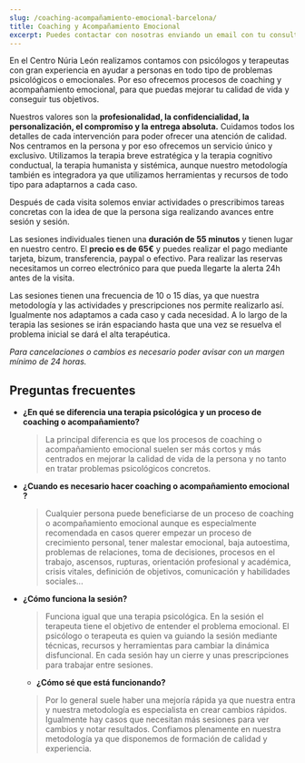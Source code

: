 ```yaml
---
slug: /coaching-acompañamiento-emocional-barcelona/
title: Coaching y Acompañamiento Emocional
excerpt: Puedes contactar con nosotras enviando un email con tu consulta a psicologa@nurialeon.com, seguirnos en redes sociales o escribir un mensaje a través del formulario de contacto.
---
```


En el Centro Núria León realizamos contamos con psicólogos y terapeutas con gran experiencia en ayudar a personas en todo tipo de problemas psicológicos o emocionales. Por eso ofrecemos procesos de coaching y acompañamiento emocional, para que puedas mejorar tu calidad de vida y conseguir tus objetivos. 

Nuestros valores son la **profesionalidad, la confidencialidad, la personalización, el compromiso y la entrega absoluta.** Cuidamos todos los detalles de cada intervención para poder ofrecer una atención de calidad. Nos centramos en la persona y por eso ofrecemos un servicio único y exclusivo. Utilizamos la terapia breve estratégica y la terapia cognitivo conductual, la terapia humanista y sistémica, aunque nuestro metodología también es integradora ya que utilizamos herramientas y recursos de todo tipo para adaptarnos a cada caso.

Después de cada visita solemos enviar actividades o prescribimos tareas concretas con la idea de que la persona siga realizando avances entre sesión y sesión. 

Las sesiones individuales tienen una **duración de 55 minutos** y tienen lugar en nuestro centro. El **precio es de 65€** y puedes realizar el pago mediante tarjeta, bizum, transferencia, paypal o efectivo.
Para realizar las reservas necesitamos un correo electrónico para que pueda llegarte la alerta 24h antes de la visita. 

Las sesiones tienen una frecuencia de 10 o 15 días, ya que nuestra metodología y las actividades y prescripciones nos permite realizarlo así. Igualmente nos adaptamos a cada caso y cada necesidad. A lo largo de la terapia las sesiones se irán espaciando hasta que una vez se resuelva el problema inicial se dará el alta terapéutica.

*Para cancelaciones o cambios es necesario poder avisar con un margen mínimo de 24 horas.*


## Preguntas frecuentes

- **¿En qué se diferencia una terapia psicológica y un proceso de coaching o acompañamiento?**
  > La principal diferencia es que los procesos de coaching o acompañamiento emocional suelen ser más cortos y más centrados en mejorar la calidad de vida de la persona y no tanto en tratar problemas psicológicos concretos. 

- **¿Cuando es necesario hacer coaching o acompañamiento emocional ?**
  > Cualquier persona puede beneficiarse de un proceso de coaching o acompañamiento emocional aunque es especialmente recomendada en casos querer empezar un proceso de crecimiento personal, tener malestar emocional, baja autoestima, problemas de relaciones, toma de decisiones, procesos en el trabajo, ascensos, rupturas, orientación profesional y académica, crisis vitales, definición de objetivos, comunicación y habilidades sociales...

- **¿Cómo funciona la sesión?**
  > Funciona igual que una terapia psicológica. En la sesión el terapeuta tiene el objetivo de entender el problema emocional. El psicólogo o terapeuta es quien va guiando la sesión mediante técnicas, recursos y herramientas para cambiar la dinámica disfuncional. En cada sesión hay un cierre y unas prescripciones para trabajar entre sesiones. 

  - **¿Cómo sé que está funcionando?**
  > Por lo general suele haber una mejoría rápida ya que nuestra entra y nuestra metodología es especialista en crear cambios rápidos. Igualmente hay casos que necesitan más sesiones para ver cambios y notar resultados. Confiamos plenamente en nuestra metodología ya que disponemos de formación de calidad y experiencia. 